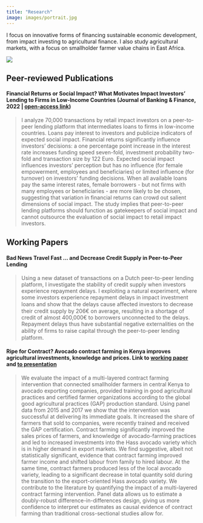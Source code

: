 ```yaml
---
title: "Research"
image: images/portrait.jpg
---
```


I focus on innovative forms of financing sustainable economic development, from impact investing to agricultural finance. I also study agricultural markets, with a focus on smallholder farmer value chains in East Africa.

![](images/oloololo.jpg)

## Peer-reviewed Publications
#### Financial Returns or Social Impact? What Motivates Impact Investors’ Lending to Firms in Low-Income Countries (Journal of Banking & Finance, 2022 | [open-access link](https://doi.org/10.1016/j.jbankfin.2021.106224))

> I analyze 70,000 transactions by retail impact investors on a peer-to-peer lending platform that intermediates loans to firms in low-income countries. Loans pay interest to investors and publicize indicators of expected social impact. Financial returns significantly influence investors' decisions: a one percentage point increase in the interest rate increases funding speed seven-fold, investment probability two-fold and transaction size by 122 Euro. Expected social impact influences investors' perception but has no influence (for female empowerment, employees and beneficiaries) or limited influence (for turnover) on investors' funding decisions. When all available loans pay the same interest rates, female borrowers - but not firms with many employees or beneficiaries - are more likely to be chosen, suggesting that variation in financial returns can crowd out salient dimensions of social impact. The study implies that peer-to-peer lending platforms should function as gatekeepers of social impact and cannot outsource the evaluation of social impact to retail impact investors.

## Working Papers
#### Bad News Travel Fast … and Decrease Credit Supply in Peer-to-Peer Lending
> Using a new dataset of transactions on a Dutch peer-to-peer lending platform, I investigate the stability of credit supply when investors experience repayment delays. I exploiting a natural experiment, where some investors experience repayment delays in impact investment loans and show that the delays cause aﬀected investors to decrease their credit supply by 206€ on average, resulting in a shortage of credit of almost 400,000€ to borrowers unconnected to the delays. Repayment delays thus have substantial negative externalities on the ability of ﬁrms to raise capital through the peer-to-peer lending platform.

#### Ripe for Contract? Avocado contract farming in Kenya improves agricultural investments, knowledge and prices. Link to [working paper](pdfs/wp_ripe-contracts.pdf) and [to presentation](https://jolly-goldwasser-9c4a03.netlify.app/#1)
> We evaluate the impact of a multi-layered contract farming intervention that connected smallholder farmers in central Kenya to avocado exporting companies, provided training in good agricultural practices and certified farmer organizations according to the global good agricultural practices (GAP) production standard. Using panel data from 2015 and 2017 we show that the intervention was successful at delivering its immediate goals. It increased the share of farmers that sold to companies, were recently trained and received the GAP certification. Contract farming significantly improved the sales prices of farmers, and knowledge of avocado-farming practices and led to increased investments into the Hass avocado variety which is in higher demand in export markets. We find suggestive, albeit not statistically significant, evidence that contract farming improved farmer income and shifted labour from family to hired labour. At the same time, contract farmers produced less of the local avocado variety, leading to a significant decrease in total quantity sold during the transition to the export-oriented Hass avocado variety. We contribute to the literature by quantifying the impact of a multi-layered contract farming intervention. Panel data allows us to estimate a doubly-robust difference-in-differences design, giving us more confidence to interpret our estimates as causal evidence of contract farming than traditional cross-sectional studies allow for.